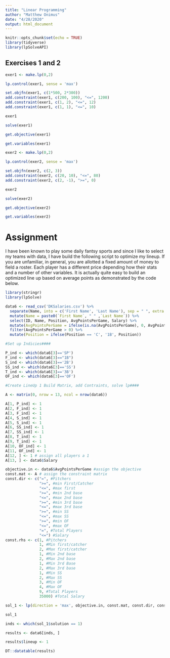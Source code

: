 ```yaml
---
title: "Linear Programming"
author: "Matthew Onimus"
date: "4/28/2020"
output: html_document
---
```


```r
knitr::opts_chunk$set(echo = TRUE)
library(tidyverse)
library(lpSolveAPI)
```

## Exercises 1 and 2


```r

exer1 <- make.lp(0,2)

lp.control(exer1, sense = 'max')

set.objfn(exer1, c(1*500, 2*300))
add.constraint(exer1, c(200, 100), "<=", 1200)
add.constraint(exer1, c(1, 2), "<=", 12)
add.constraint(exer1, c(1, 1), "<=", 10)

exer1

solve(exer1)

get.objective(exer1)

get.variables(exer1)

```

```r

exer2 <- make.lp(0,2)

lp.control(exer2, sense = 'max')

set.objfn(exer2, c(2, 3))
add.constraint(exer2, c(20, 10), "<=", 80)
add.constraint(exer2, c(2, -1), ">=", 0)

exer2

solve(exer2)

get.objective(exer2)

get.variables(exer2)


```

# Assignment

I have been known to play some daily fantsy sports and since I like to select my teams with data, I have build the following script to optimize my lineup.  If you are unfamiliar, in general, you are allotted a fixed amount of money to field a roster.  Each player has a different price depending how their stats and a number of other variables.  It is actually quite easy to build an optimized line up based on average points as demonstrated by the code below.

```r

library(stringr)
library(lpSolve)

data6 <- read_csv('DKSalaries.csv') %>% 
  separate(Name, into = c('First Name', 'Last Name'), sep = " ", extra = 'merge') %>% 
  mutate(Name = paste0(`First Name`, " " ,`Last Name`)) %>% 
  select(ID, Name, Position, AvgPointsPerGame, Salary) %>% 
  mutate(AvgPointsPerGame = ifelse(is.na(AvgPointsPerGame), 0, AvgPointsPerGame)) %>% 
  filter(AvgPointsPerGame > 0) %>%
  mutate(Position = ifelse(Position == 'C', '1B', Position)) 

#Set up Indicies####

P_ind <- which(data6[3]=='SP')
F_ind <- which(data6[3]=="1B")
S_ind <- which(data6[3]=='2B')
SS_ind <- which(data6[3]=='SS')
T_ind <- which(data6[3]=='3B')
OF_ind <- which(data6[3]=='OF')

#Create LineUp 1 Build Matrix, add Contraints, solve lp####

A <- matrix(0, nrow = 13, ncol = nrow(data6))

A[1, P_ind] <- 1
A[2, F_ind] <- 1
A[3, F_ind] <- 1
A[4, S_ind] <- 1
A[5, S_ind] <- 1
A[6, SS_ind] <- 1
A[7, SS_ind] <- 1
A[8, T_ind] <- 1
A[9, T_ind] <- 1
A[10, OF_ind] <- 1
A[11, OF_ind] <- 1
A[12, ] <- 1 # assign all players a 1
A[13, ] <- data6$Salary

objective.in <- data6$AvgPointsPerGame #assign the objective
const.mat <- A # assign the constraint matrix
const.dir <- c("=", #Pitchers
               ">=", #min First/Catcher
               "<=", #max first
               ">=", #min 2nd base
               "<=", #max 2nd base
               ">=", #min 3rd base
               "<=", #max 3rd base
               ">=", #min SS
               "<=", #max SS
               ">=", #min OF
               "<=", #max OF
               "=", #Total Players
               "<=") #Salary
const.rhs <- c(1, #Pitchers
               1, #Min first/catcher
               2, #Max first/catcher
               1, #Min 2nd base
               2, #Max 2nd base
               1, #Min 3rd Base
               2, #Max 3rd base
               1, #Min SS
               2, #Max SS
               3, #Min OF
               4, #Max OF
               9, #Total Players
               35000) #Total Salary

sol_1 <- lp(direction = 'max', objective.in, const.mat, const.dir, const.rhs, all.bin = TRUE)

sol_1

inds <- which(sol_1$solution == 1)

results <- data6[inds, ]

results$lineup <- 1

DT::datatable(results)

```

